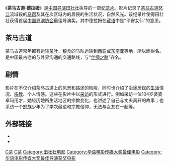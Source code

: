 《'''茶马古道·德拉姆'''》是[[中国|中国]][[导演|导演]][[田壮壮|田壮壮]]执导的一部[[纪录片|纪录片]]。影片记录了[[茶马古道|茶马古道]][[怒江|怒江]]流域段的[[马帮|马帮]]及其在次区域内的居民的生活状况，自然风光。该纪录片使得田壮壮获得首届[[中国导演协会|中国导演协会]]最佳导演奖。其中德拉姆在[[藏语|藏语]]中是“平安女仙”的意思。

==茶马古道==
茶马古道常年都有运输[[茶叶|茶叶]]、[[粮食|粮食]]的马队运输到[[西亚|西亚]]或[[东南亚|东南亚]]等地，所以而得名。是中国最古老的与外界沟通的交通路线，与“[[丝绸之路|丝绸之路]]”齐名。

== 剧情 ==

影片在不仅介绍茶马古道上的风景和路途的险峻，同时也介绍了沿途居民的[[生活|生活]]情况、[[宗教|宗教]]、个人情感。这些在影片中以[[采访|采访]]的形式进行。例如采访一位104岁婆婆卓玛用才，她经历她所生活地区的宗教变化，也讲述了自己与丈夫离开的故事；也采访一个[[怒族|怒族]]少年为了学次藏语和宗教信仰，无法与女友在一起等。

==外部链接==
*{{imdb title|id=0416634|title = 德拉姆}}
*{{douban}}

{{田壮壮}}
{{华语电影传媒大奖最佳电影|第5屆}}
[[Category:2004年中国电影作品|C茶]]
[[Category:2000年代中国电影纪录片|C茶]]
[[Category:田壮壮电影|Category:田壮壮电影]]
[[Category:华语电影传媒大奖最佳电影|Category:华语电影传媒大奖最佳电影]]
[[Category:华语电影传媒大奖最佳导演获奖电影|Category:华语电影传媒大奖最佳导演获奖电影]]